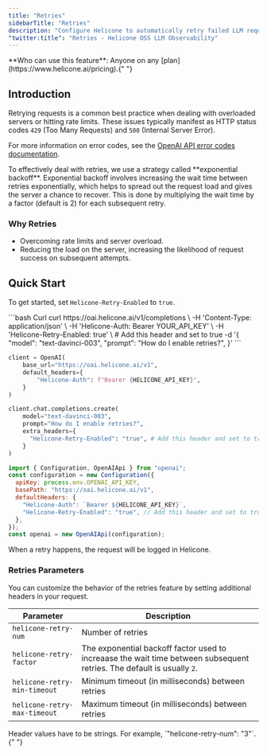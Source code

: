 ```yaml
---
title: "Retries"
sidebarTitle: "Retries"
description: "Configure Helicone to automatically retry failed LLM requests, overcoming rate limits and server issues using intelligent exponential backoff."
"twitter:title": "Retries - Helicone OSS LLM Observability"
---
```



<Info>
  **Who can use this feature**: Anyone on any
  [plan](https://www.helicone.ai/pricing).{" "}
</Info>

## Introduction

Retrying requests is a common best practice when dealing with overloaded servers or hitting rate limits. These issues typically manifest as HTTP status codes `429` (Too Many Requests) and `500` (Internal Server Error).

For more information on error codes, see the [OpenAI API error codes documentation](https://platform.openai.com/docs/guides/error-codes/api-errors).

<Accordion title="Learn About Exponential Backoff">
  To effectively deal with retries, we use a strategy called **exponential
  backoff**. Exponential backoff involves increasing the wait time between
  retries exponentially, which helps to spread out the request load and gives
  the server a chance to recover. This is done by multiplying the wait time by a
  factor (default is 2) for each subsequent retry.
</Accordion>

### Why Retries

- Overcoming rate limits and server overload.
- Reducing the load on the server, increasing the likelihood of request success on subsequent attempts.

## Quick Start

To get started, set `Helicone-Retry-Enabled` to `true`.

<CodeGroup>
```bash Curl
curl https://oai.helicone.ai/v1/completions \
  -H 'Content-Type: application/json' \
  -H 'Helicone-Auth: Bearer YOUR_API_KEY' \
  -H 'Helicone-Retry-Enabled: true' \ # Add this header and set to true
  -d '{
    "model": "text-davinci-003",
    "prompt": "How do I enable retries?",
}'
```

```python Python
client = OpenAI(
    base_url="https://oai.helicone.ai/v1",
    default_headers={
        "Helicone-Auth": f"Bearer {HELICONE_API_KEY}",
    }
)

client.chat.completions.create(
    model="text-davinci-003",
    prompt="How do I enable retries?",
    extra_headers={
      "Helicone-Retry-Enabled": "true", # Add this header and set to true
    }
)
```

```js Node
import { Configuration, OpenAIApi } from "openai";
const configuration = new Configuration({
  apiKey: process.env.OPENAI_API_KEY,
  basePath: "https://oai.helicone.ai/v1",
  defaultHeaders: {
    "Helicone-Auth": `Bearer ${HELICONE_API_KEY}`,
    "Helicone-Retry-Enabled": "true", // Add this header and set to true
  },
});
const openai = new OpenAIApi(configuration);
```

</CodeGroup>

<Check>When a retry happens, the request will be logged in Helicone. </Check>

### Retries Parameters

You can customize the behavior of the retries feature by setting additional headers in your request.

| Parameter                    | Description                                                                                                            |
| ---------------------------- | ---------------------------------------------------------------------------------------------------------------------- |
| `helicone-retry-num`         | Number of retries                                                                                                      |
| `helicone-retry-factor`      | The exponential backoff factor used to increaase the wait time between subsequent retries. The default is usually `2`. |
| `helicone-retry-min-timeout` | Minimum timeout (in milliseconds) between retries                                                                      |
| `helicone-retry-max-timeout` | Maximum timeout (in milliseconds) between retries                                                                      |

<Info>
  Header values have to be strings. For example, `"helicone-retry-num":
  "3"`.{" "}
</Info>

<QuestionsSection />
